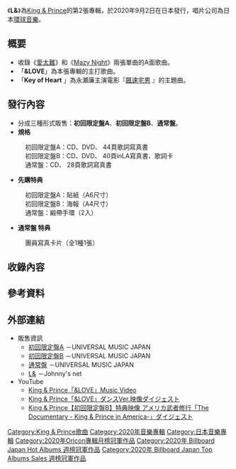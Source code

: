 {{Infobox Album|artist=[[King_&_Prince|King & Prince]]|Chart position=* 週榜第1名（Oricon）<ref>{{Cite web|title=King & Prince、2ndアルバム初登場1位に 初週50万枚超えは今年度3作目|url=https://www.oricon.co.jp/news/2171407/full/|accessdate=2020-09-28|author=|date=2020-09-08|format=|publisher=Oricon|language=ja|archive-date=2021-01-14|archive-url=https://web.archive.org/web/20210114125345/https://www.oricon.co.jp/news/2171407/full/|dead-url=no}}</ref>
* 週榜第1名（Billboard JAPAN Hot Albums）|genre=[[J-POP|J-POP]]|label=環球音樂|name=L&|This album=[[L&|L&]]<br />（2020年）|type=[[專輯|專輯]]|Next album=[[Re:Sense|Re:Sense]]<br />（2021年）|released={{flagicon|JPN}}2020年9月2日<br/>
{{flagicon|台湾}}2020年9月18日|last_album=[[King_&_Prince_(專輯)|King & Prince]]<br />（2019年）|misc={{Singles
 | Name          = L&
 | Type          = 錄音室專輯
 | Single 1      = [[愛太難|愛太難]]
 | Single 1 date = 2019年8月28日
 | Single 2      = [[Mazy_Night|Mazy Night]]
 | Single 2 date = 2020年6月10日
}}
{{External music video
|Type=錄音室專輯
|{{YouTube|1ItB71qNndo|&LOVE}}
}}|image=King & Prince - L&.jpg|caption=初回限定盤B封面}}
《'''L&'''》為[[King_&_Prince|King & Prince]]的第2張專輯，於2020年9月2日在日本發行，唱片公司為日本[[環球音樂_(日本)|環球音樂]]。

== 概要 ==

* 收錄《[[愛太難|愛太難]]》和《[[Mazy_Night|Mazy Night]]》兩張單曲的A面歌曲。
*「'''&LOVE'''」為本張專輯的主打歌曲。
* 「'''Key of Heart''' 」為永瀬廉主演電影『[[飆速宅男|飆速宅男]] 』的主題曲。

== 發行內容 ==
* 分成三種形式販售：'''初回限定盤A'''、'''初回限定盤B'''、'''通常盤'''。
* '''規格'''
: 初回限定盤A：CD、DVD、 44頁歌詞寫真書
: 初回限定盤B：CD、DVD、 40頁inLA寫真書、歌詞卡
: 通常盤：CD、 28頁歌詞寫真書
* '''先購特典'''
: 初回限定盤A：貼紙（A6尺寸）
: 初回限定盤B：海報（A4尺寸）
: 通常盤：緞帶手環（2入）
* '''通常盤 特典'''
: 團員寫真卡片（全1種1張）

== 收錄內容 ==
{{Tracklist|arranger1=<small>佐原康太、Susumu Kawaguchi、兼松衆|music5=<small>atagi(Awesome City Club)、久保田真悟(Jazzin' park)|music12=<small>中村瑛彦|music11=<small>前迫潤哉・Dr. Lilcom|music10=<small>Tommy Clint・坂室賢一|music9=<small>草川瞬・GRP・神宮寺勇太|music7=<small>トミタカズキ|music6=<small>南田健吾|music4=<small>Tyler Shamy・Tido・KAY|music14=<small>8on・Kyler Niko|title15='''Heart & Beat'''|music8=<small>Yurin(サイダーガール)|title17='''Bounce'''|title16='''君がいる世界'''<br><small>（有你的世界）</small>|longnote17=收錄於「通常盤」|title8='''生活(仮)'''|title9='''Laugh &...'''|music13=<small>栗原暁・前田佑|music15=<small>坂室賢一・大知正紘|title6='''泡の影'''<br/>
<small>（泡影）</small>|arranger2=<small>吉岡たく<br/>管樂：村田陽一|longnote10=[[永瀨廉|永瀨廉]]製作|longnote9=[[神宮寺勇太|神宮寺勇太]]製作|longnote8=[[高橋海人|高橋海人]]製作|longnote7=[[岸優太|岸優太]]製作|arranger15=<small>坂室賢一<br/>弦樂：田渕夏海|arranger12=<small>中村瑛彦<br/>管樂：兼松衆|arranger4=<small>KAY・Tido・ha-j|title13='''[[愛太難|koi-wazurai]]'''<br><small>（愛太難）</small>|music16=<small>久保田真悟(Jazzin' park)|title12='''Amazing Romance'''|title11='''Focus'''|title10='''No Limit Tonight'''|title1='''Key of Heart'''|title14='''Freak out'''|music17=<small>Prince Charlez・Jason Yik Nam Wu・平義隆・持田裕輔|title7='''ORESEN'''|title4='''[[Mazy_Night|Mazy Night]]'''|lyrics17=<small>Prince Charlez・Jason Yik Nam Wu・平義隆・持田裕輔|lyrics13=<small>栗原暁(Jazzin' park)・前田佑|music2=<small>坂室賢一・Louise Frick Sveen|music1=<small>Susumu Kawaguchi・佐原康太|lyrics3=<small>miwaflower|lyrics16=<small>栗原暁(Jazzin' park)|lyrics15=<small>坂室賢一・大知正紘|lyrics14=<small>Komei kobayashi|lyrics12=<small>藤原優樹・中村瑛彦|lyrics2=<small>坂室賢一|lyrics11=<small>前迫潤哉|lyrics10=<small>Komei Kobayashi|lyrics9=<small>草川瞬・神宮寺勇太|lyrics8=<small>Yurin(サイダーガール)・海人|lyrics7=<small>MiNE|lyrics6=<small>松原さらり|lyrics5=<small>atagi(Awesome City Club)|lyrics4=<small>RUCCA|arranger16=<small>久保田真悟(Jazzin' park)<br/>管弦樂：今野均|title5='''ナミウテココロ'''<br/>
<small>（起伏不定的心）</small>|arranger14=<small>8on|title2='''&LOVE'''|title3='''Break Away'''|music3=<small>Mayu Wakisaka・Janas Mengler・Ellie Wyatt|headline=CD|lyrics1=<small>Susumu Kawaguchi・佐原康太・MKSS|arranger17=<small>Rabitt|arranger13=<small>ha-j・前田佑・栗原暁|arranger3=<small>Janas Mengler・Ellie Wyatt・Masayoshi Kawabata<br/>管樂：鈴木歌穂|arranger11=<small>Dr. Lilcom<br/>弦樂：門脇大輔<br/>管樂：中野勇介|arranger10=<small>坂室賢一|arranger9=<small>GRP|arranger8=<small>江口亮|arranger7=<small>Atushi Shimada|arranger6=<small>南田健吾|arranger5=<small>久保田真悟(Jazzin' park)|longnote11=[[平野紫耀|平野紫耀]]製作}}{{Tracklist|headline=DVD|longnote1=收錄於「初回限定盤A」|longnote2=收錄於「初回限定盤A」|longnote3=收錄於「初回限定盤A」|longnote4=收錄於「初回限定盤B」|title1='''「&LOVE」MV'''|title2='''「&LOVE」MV 製作花絮'''|title3='''「&LOVE」MV 舞蹈版'''|title4='''The Documentary -King & Prince in America-'''|title_width=50%}}

== 參考資料 ==
<references />

== 外部連結 ==
* 販售資訊
** [https://www.universal-music.co.jp/king-and-prince/products/upcj-9015/ 初回限定盤A] {{Wayback|url=https://www.universal-music.co.jp/king-and-prince/products/upcj-9015/ |date=20210117182237 }}－UNIVERSAL MUSIC JAPAN
** [https://www.universal-music.co.jp/king-and-prince/products/upcj-9016/ 初回限定盤B] {{Wayback|url=https://www.universal-music.co.jp/king-and-prince/products/upcj-9016/ |date=20201101001759 }}－UNIVERSAL MUSIC JAPAN
** [https://www.universal-music.co.jp/king-and-prince/products/upcj-1002/ 通常盤] {{Wayback|url=https://www.universal-music.co.jp/king-and-prince/products/upcj-1002/ |date=20201031225446 }}－UNIVERSAL MUSIC JAPAN
** [https://www.johnnys-net.jp/page?id=discoDetail&artist=41&data=2345 L&] {{Wayback|url=https://www.johnnys-net.jp/page?id=discoDetail&artist=41&data=2345 |date=20201113130501 }}－Johnny's net
*YouTube
** [https://www.youtube.com/watch?v=1ItB71qNndo King & Prince「&LOVE」Music Video] {{Wayback|url=https://www.youtube.com/watch?v=1ItB71qNndo |date=20201204084910 }}
** [https://www.youtube.com/watch?v=NMkTAXNhfI8 King & Prince「&LOVE」ダンスVer.映像ダイジェスト] {{Wayback|url=https://www.youtube.com/watch?v=NMkTAXNhfI8 |date=20210204195600 }}
** [https://www.youtube.com/watch?v=H2eu4tkG93o King & Prince【初回限定盤B】特典映像 アメリカ武者修行「The Documentary - King & Prince in America-」ダイジェスト] {{Wayback|url=https://www.youtube.com/watch?v=H2eu4tkG93o |date=20210204221740 }}
{{King & Prince}}
{{Oricon專輯週榜冠軍 (2020年)|2020年9月14日}}
{{Oricon專輯合算週榜冠軍 (2020年)|2020年9月14日}}
{{Oricon專輯月榜冠軍 (2020年代前期)|2020年9月}}
{{Billboard JAPAN Hot Albums 週榜冠軍 (2020年)|2020年9月14日}}
{{Billboard JAPAN Top Albums Sales 週榜冠軍 (2020年)|2020年9月14日}}
[[Category:King_&_Prince歌曲|Category:King & Prince歌曲]]
[[Category:2020年音樂專輯|Category:2020年音樂專輯]]
[[Category:日本音樂專輯|Category:日本音樂專輯]]
[[Category:2020年Oricon專輯月榜冠軍作品|Category:2020年Oricon專輯月榜冠軍作品]]
[[Category:2020年_Billboard_Japan_Hot_Albums_週榜冠軍作品|Category:2020年 Billboard Japan Hot Albums 週榜冠軍作品]]
[[Category:2020年_Billboard_Japan_Top_Albums_Sales_週榜冠軍作品|Category:2020年 Billboard Japan Top Albums Sales 週榜冠軍作品]]